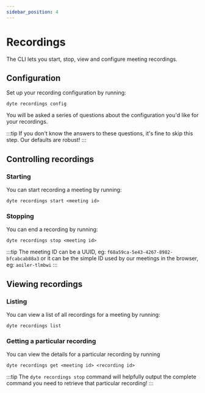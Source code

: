 ```yaml
---
sidebar_position: 4
---
```


# Recordings

The CLI lets you start, stop, view and configure meeting recordings.

## Configuration

Set up your recording configuration by running:

```shell
dyte recordings config
```

You will be asked a series of questions about the configuration you'd like for
your recordings.

:::tip If you don't know the answers to these questions, it's fine to skip this
step. Our defaults are robust! :::

## Controlling recordings

### Starting

You can start recording a meeting by running:

```shell
dyte recordings start <meeting id>
```

### Stopping

You can end a recording by running:

```shell
dyte recordings stop <meeting id>
```

:::tip The meeting ID can be a UUID, eg: `f68a59ca-5e43-4267-8982-bfcabcab88a3`
or it can be the simple ID used by our meetings in the browser, eg:
`aoiler-tlmbwi` :::

## Viewing recordings

### Listing

You can view a list of all recordings for a meeting by running:

```shell
dyte recordings list
```

### Getting a particular recording

You can view the details for a particular recording by running

```shell
dyte recordings get <meeting id> <recording id>
```

:::tip The `dyte recordings stop` command will helpfully output the complete
command you need to retrieve that particular recording! :::
